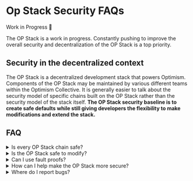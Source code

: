 
# Op Stack Security FAQs

<Callout type="warning"> 

Work in Progress 🚧

The OP Stack is a work in progress. Constantly pushing to improve the overall security and decentralization of the OP Stack is a top priority. 

</Callout>

## Security in the decentralized context

The OP Stack is a decentralized development stack that powers Optimism. Components of the OP Stack may be maintained by various different teams within the Optimism Collective. It is generally easier to talk about the security model of specific chains built on the OP Stack rather than the security model of the stack itself. **The OP Stack security baseline is to create safe defaults while still giving developers the flexibility to make modifications and extend the stack.**

## FAQ

<details>
<summary>Is every OP Stack chain safe?</summary>

The security model of an OP Stack based blockchain depends on the modules used for its components. Because of the flexibility provided by OP Stack, it is always possible to set up an insecure blockchain using OP Stack components. **The goal of the OP Stack is to provide safe defaults.**

Please also keep in mind that just like any other system, **the OP Stack may contain unknown bugs** that could lead to the loss of some or all of the assets held within an OP Stack based system. [Many components of the OP Stack codebase have been audited](https://github.com/ethereum-optimism/optimism/tree/129032f15b76b0d2a940443a39433de931a97a44/technical-documents/security-reviews) but **audits are not a stamp of approval** and **a completed audit does not mean that the audited codebase is free of bugs.** It’s important to understand that using the OP Stack inherently exposes you to the risk of bugs within the OP Stack codebase.
</details>
<details>
<summary>Is the OP Stack safe to modify?</summary>

As with anything, modify the OP Stack at your own risk. There is no guarantee that modifications to the stack will be safe. If you aren’t entirely sure about what you’re doing, stick with the safer defaults that the OP Stack provides. At the moment, the OP Stack is not particularly amenable to modifications and **you should not expect any technical support for modifications that fall outside of the standard Rollup configuration of the stack**.
</details>
<details>
<summary>Can I use fault proofs?</summary>

**Not yet.** The OP Stack does not currently have a fault proof system. **Note that fault proofs do not meaningfully improve the security of a system if that system can be upgraded within the 7 day challenge window (”fast upgrade keys”)**. A system with fast upgrade keys is fully dependent on the upgrade keys for security. 

Fault proofs are a key milestone and top priority for the OP Stack. In the meantime, the OP Stack can be shipped with several other excellent security options for systems that want to improve security before fault proofs are available in production.
</details>
<details>
<summary>How can I help make the OP Stack more secure?</summary>

One of the easiest ways to help secure the OP Stack is to look for bugs and vulnerabilities. [Optimism Mainnet, a user of the OP Stack, has one of the biggest bug bounties (ever)](https://immunefi.com/bounty/optimism/). You can earn up to $2,000,042 by finding critical bugs in the Optimism Mainnet codebase (and by extension the OP Stack).

Don’t forget that the OP Stack is a decentralized development stack. Anyone can start to contribute to the OP Stack by building software that follows [the stack’s design principles](../understand/design-principles.md). You can always help make the OP Stack more secure by building components, like alternative client or proof implementations, that users of the OP Stack can take advantage of.
</details>
<details>
<summary>Where do I report bugs?</summary>

[View the Security Policy for details about reporting vulnerabilities and available bug bounty programs](./policy.md)
</details>